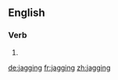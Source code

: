 ==English==

===Verb===
{{head|en|present participle}}

# {{present participle of|jag|lang=en}}

[[de:jagging]]
[[fr:jagging]]
[[zh:jagging]]